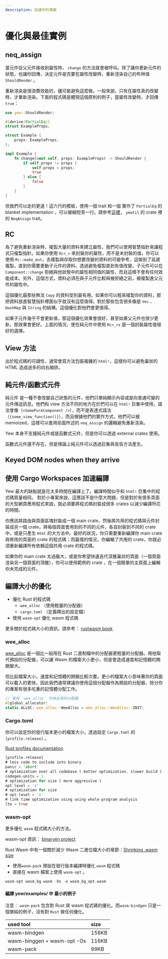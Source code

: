 ```yaml
---
description: 加速你的專案
---
```


# 優化與最佳實例

## neq_assign

當元件從父元件接收到屬性時， `change` 的方法就會被呼叫。除了讓你更新元件的狀態，也讓你回傳，決定元件是否要在屬性改變時，重新渲染自己的布林值 `ShouldRender` 。

重新渲染是很浪費效能的，儘可能避免這麼做。一般來說，只有在屬性真的改變時，才重新渲染。下面的程式碼是體現這個原則的例子，當屬性改變時，才回傳 `true`：

```rust
use yew::ShouldRender;

#[derive(PartialEq)]
struct ExampleProps;

struct Example {
    props: ExampleProps,
};

impl Example {
    fn change(&mut self, props: ExampleProps) -> ShouldRender {
        if self.props != props {
            self.props = props;
            true
        } else {
            false
        }
    }
}
```

但我們可以走的更遠！這六行的模板，使用一個 trait 和一個 實作了 `PartialEq` 的 blanket implementation ，可以被縮短至一行。請參考[這裡](https://docs.rs/yewtil/*/yewtil/trait.NeqAssign.html)， `yewtil` 的 crate 裡的 `NeqAssign` trait。

## RC

為了避免重新渲染時，複製大量的資料來建立屬性，我們可以使用智慧指針來讓程式只複製指針。如果你使用 `Rc<_>` 來封裝你的屬性，而不是未封裝的值，你可以使用 `Rc::make_mut`，去複製與存取你想要改變的資料的可變參考，這做到了延遲複製，直到你需要更動子元件的資料。透過避免複製直到有值改變，子元件可以在 `Component::change` 拒絕與他狀態中的屬性相同值的屬性，而且這樣不會有任何效能成本。另外，這個方式，資料必須在與子元件比較與被拒絕之前，被複製進父元件的屬性中。

這個優化最那些無法 `Copy` 的資料型別最有用。如果你可以輕易複製你的資料，那把資料放進智慧指針裡面似乎就沒有這麼值得。對於那些包含很多像是 `Vec` 、 `HashMap` 與 `String` 的結構，這個優化對他們會更值得。

如果子元件幾乎不會更新值，那這個優化效果會很好，甚至如果父元件也很少更新，那效果會更好。上面的情況，使在純元件中使用 `Rc<_>s` 是一個封裝屬性值很好的選擇。

## View 方法

出於程式碼的可讀性，通常會寫方法包裝複雜的 `html!`，這樣你可以避免巢狀的 HTML 造成過多的向右縮排。

## 純元件/函數式元件

純元件 是一種不會改變自己狀態的元件，他們只單純顯示內容或是向普通可變的元件傳送訊息。他們和 view 方法不同的地方在於們可以在 `html!` 巨集中使用，語法會像（`<SomePureComponent />`），而不是表達式語法（`{some_view_function()}`），而且根據他們的實作方式，他們可以被 memoized，這樣可以套用前面所述的 `neq_assign` 的邏輯避免重新渲染。

Yew 本身不支援純元件或是函數式元件，但是你可以透過 external crates 使用。

函數式元件還不存在，但是理論上純元件可以透過巨集與宣告方法產生。

## Keyed DOM nodes when they arrive

## 使用 Cargo Workspaces 加速編譯

Yew 最大的缺點就是花太多時間在編譯上了。編譯時間似乎和 `html!` 巨集中的程式碼質量相同。 對於小專案來說，這應該不是什麼大問題，但是對於有很多頁面的大型網頁應用程式來說，就必須要將程式碼封裝成很多 crates 以減少編譯所花的時間。

你應該將路由與頁面區塊封裝成一個 main crate，然後將共用的程式碼與元件封裝成另一個 crate，將每個頁面會用到的不同的元件，各自封裝到不同的 crate 中，或是只產生 `Html` 的大方法中。最好的狀況，你只需要重新編譯你 main crate 與修改的頁面的 crate 的程式碼；而最壞的情況，你編輯了共用的 crate，你就必須重新編譯所有依賴這個共用 crate 的程式碼。

如果你的 main crate 太過龐大，或是你希望快速迭代深層巢狀的頁面（一個頁面渲染另一個頁面的頂層），你可以使用範例的 crate ，在一個簡單的主頁面上編輯你未完成的元件。

## 編譯大小的優化 <a id="build-size-optimization"></a>

- 優化 Rust 的程式碼
    - `wee_alloc` （使用輕量的分配器）
    - `cargo.toml` （定義釋出的設定檔）
- 使用 `wasm-opt` 優化 wasm 程式碼

更多關於程式碼大小的資訊，請參考： [rustwasm book](https://rustwasm.github.io/book/reference/code-size.html#optimizing-builds-for-code-size)

### wee_alloc

[wee_alloc](https://github.com/rustwasm/wee_alloc) 是一個比一般用在 Rust 二進制檔中的分配器更輕量的分配器。用他取代預設的分配器，可以讓 Wasm 的檔案大小更小，但是會造成速度和記憶體的開銷變大。

但比起檔案大小，速度和記憶體的開銷比較次要。更小的檔案大小意味著你的頁面可以載入的更快，因此我們通常建議你使用這個分配器作為預設的分配器，除分你的專案有很多吃重的記憶體分配工作。

```rust
// 使用 `wee_alloc` 作為全局的分配器
#[global_allocator]
static ALLOC: wee_alloc::WeeAlloc = wee_alloc::WeeAlloc::INIT;
```

### Cargo.toml <a id="cargo-toml"></a>

你可以設定你的發行版本更小的檔案大小，透過設定 `Cargo.toml` 的 `[profile.release]` 。

[Rust profiles documentation](https://doc.rust-lang.org/cargo/reference/profiles.html)

```rust
[profile.release]
# less code to include into binary
panic = 'abort'
# optimization over all codebase ( better optimization, slower build )
codegen-units = 1
# optimization for size ( more aggressive )
opt-level = 'z'
# optimization for size
# opt-level = 's'
# link time optimization using using whole-program analysis
lto = true
```

### wasm-opt <a id="wasm-opt"></a>

更多優化 `wasm` 程式碼大小的方法。

wasm-opt 資訊： [binaryen project](https://github.com/WebAssembly/binaryen)

Rust Wasm 中有一個關於減少 Wasm 二進位檔大小的章節：[Shrinking .wasm size](https://rustwasm.github.io/book/game-of-life/code-size.html)

- 使用`wasm-pack` 預設在發行版本編譯時優化 `wasm` 程式碼
- 直接在 wasm 檔案上使用 `wasm-opt` 。

```rust
wasm-opt wasm_bg.wasm -Os -o wasm_bg_opt.wasm
```

#### 編譯 yew/examples/ 中 最小的例子 <a id="build-size-of-minimal-example-in-yew-examples"></a>

注意： `wasm-pack` 包含對 Rust 與 wasm 程式碼的優化。而`wasm-bindgen` 只是一個單純的例子，沒有對 `Rust` 做任何優化。

| used tool                   | size  |
| :-------------------------- | :---- |
| wasm-bindgen                | 158KB |
| wasm-binggen + wasm-opt -Os | 116KB |
| wasm-pack                   | 99KB  |
